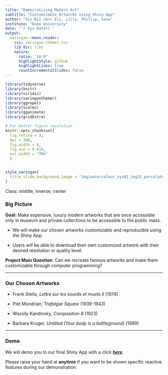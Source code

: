 ```yaml
---
title: "Democratizing Modern Art"
subtitle: "Customizable Artworks using Shiny App"
author: "Viz Biz <br> Eli, Lilly, Phillip, Sana"
institute: "Duke University"
date: "`r Sys.Date()`"
output:
  xaringan::moon_reader:
    css: xaringan-themer.css
    lib_dir: libs
    nature:
      ratio: "16:9"
      highlightStyle: github
      highlightLines: true
      countIncrementalSlides: false
---
```


```r
library(tidyverse)
library(knitr)
library(viridis)
library(xaringanthemer)
library(ggrepel)
library(scales)
library(gganimate)
library(gridExtra)
```

```r
# For better figure resolution
knitr::opts_chunk$set(
  fig.retina = 3, 
  dpi = 300, 
  fig.width = 6, 
  fig.asp = 0.618, 
  out.width = "70%"
  )
```

```r
```

```r
style_xaringan(
  title_slide_background_image = "img/watercolour_sys02_img32_percolate.jpg"
)
```

Class: middle, inverse, center

### Big Picture

**Goal:** Make expensive, luxury modern artworks that are once accessible only in museum and private
collections to be accessible to the public mass.

- We will make our chosen artworks *customizable* and reproducible using the Shiny App.

- Users will be able to download their own customized artwork with their desired resolution or 
quality level.

**Project Main Question**: Can we recreate famous artworks and make them customizable through computer programming? 

---

### Our Chosen Artworks

- Frank Stella, *Lettre sur les sourds et muets II* (1974)

- Piet Mondrian, *Trafalgar Square* (1939-1943)

- Wassily Kandinsky, *Composition 8* (1923)

- Barbara Kruger, *Untitled (Your body is a battleground)* (1989)

---

### Demo

We will demo you to our final Shiny App with a click [***here***](https://phillipharmadi.shinyapps.io/final-shiny/).

Please raise your hand at **anytime** if you want to be shown specific reactive features during our demonstration.
